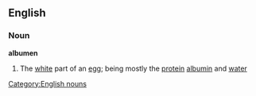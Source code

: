 ==English==
===Noun===
'''albumen'''
#The [[white]] part of an [[egg]]; being mostly the [[protein]] [[albumin]] and [[water]]
[[Category:English nouns]]